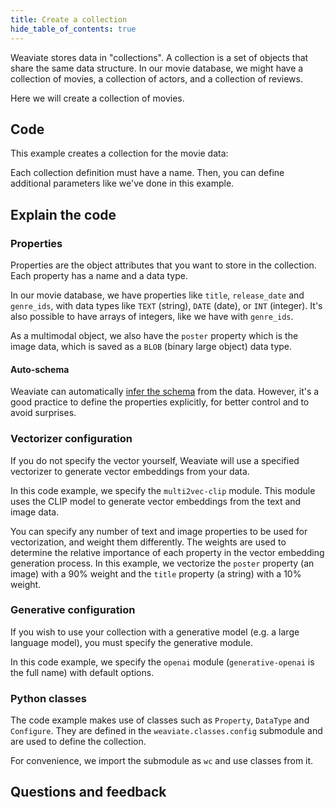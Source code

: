 ```yaml
---
title: Create a collection
hide_table_of_contents: true
---
```



Weaviate stores data in "collections". A collection is a set of objects that share the same data structure. In our movie database, we might have a collection of movies, a collection of actors, and a collection of reviews.

Here we will create a collection of movies.

## <i class="fa-solid fa-code"></i> Code

This example creates a collection for the movie data:

<FilteredTextBlock
  text={PyCode}
  startMarker="# CreateMovieCollection"
  endMarker="# END CreateMovieCollection"
  language="py"
/>

Each collection definition must have a name. Then, you can define additional parameters like we've done in this example.

## <i class="fa-solid fa-chalkboard"></i> Explain the code

### <i class="fa-solid fa-chalkboard"></i> Properties

Properties are the object attributes that you want to store in the collection. Each property has a name and a data type.

In our movie database, we have properties like `title`, `release_date` and `genre_ids`, with data types like `TEXT` (string), `DATE` (date), or `INT` (integer). It's also possible to have arrays of integers, like we have with `genre_ids`.

As a multimodal object, we also have the `poster` property which is the image data, which is saved as a `BLOB` (binary large object) data type.

#### Auto-schema

Weaviate can automatically [infer the schema](/developers/weaviate/config-refs/schema/index.md#auto-schema) from the data. However, it's a good practice to define the properties explicitly, for better control and to avoid surprises.

### <i class="fa-solid fa-chalkboard"></i> Vectorizer configuration

If you do not specify the vector yourself, Weaviate will use a specified vectorizer to generate vector embeddings from your data.

In this code example, we specify the `multi2vec-clip` module. This module uses the CLIP model to generate vector embeddings from the text and image data.

You can specify any number of text and image properties to be used for vectorization, and weight them differently. The weights are used to determine the relative importance of each property in the vector embedding generation process. In this example, we vectorize the `poster` property (an image) with a 90% weight and the `title` property (a string) with a 10% weight.

<FilteredTextBlock
  text={PyCode}
  startMarker="# Define & configure the vectorizer module"
  endMarker="# Define the generative module"
  language="py"
/>

### <i class="fa-solid fa-chalkboard"></i> Generative configuration

If you wish to use your collection with a generative model (e.g. a large language model), you must specify the generative module.

In this code example, we specify the `openai` module (`generative-openai` is the full name) with default options.

<FilteredTextBlock
  text={PyCode}
  startMarker="# Define the generative module"
  endMarker="# END generativeDefinition"
  language="py"
/>

### <i class="fa-solid fa-code"></i> Python classes

The code example makes use of classes such as `Property`, `DataType` and `Configure`. They are defined in the `weaviate.classes.config` submodule and are used to define the collection.

For convenience, we import the submodule as `wc` and use classes from it.

<FilteredTextBlock
  text={PyCode}
  startMarker="# SubmoduleImport"
  endMarker="# END SubmoduleImport"
  language="py"
/>

## Questions and feedback


<DocsFeedback/>
